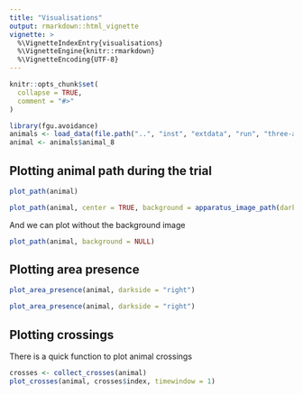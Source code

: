 ```yaml
---
title: "Visualisations"
output: rmarkdown::html_vignette
vignette: >
  %\VignetteIndexEntry{visualisations}
  %\VignetteEngine{knitr::rmarkdown}
  %\VignetteEncoding{UTF-8}
---
```


```r
knitr::opts_chunk$set(
  collapse = TRUE,
  comment = "#>"
)
```

```r
library(fgu.avoidance)
animals <- load_data(file.path("..", "inst", "extdata", "run", "three-animals.csv"))
animal <- animals$animal_8
```


## Plotting animal path during the trial
```r
plot_path(animal)
```

```r
plot_path(animal, center = TRUE, background = apparatus_image_path(darkside = "left"))
```

And we can plot without the background image

```r
plot_path(animal, background = NULL)
```
## Plotting area presence

```r
plot_area_presence(animal, darkside = "right")
```


```r
plot_area_presence(animal, darkside = "right")
```

## Plotting crossings

There is a quick function to plot animal crossings
```r
crosses <- collect_crosses(animal)
plot_crosses(animal, crosses$index, timewindow = 1)
```